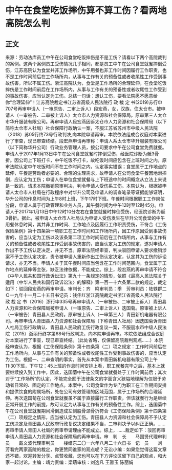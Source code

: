 # 中午在食堂吃饭摔伤算不算工伤？看两地高院怎么判
## 正文
来源：劳动法库员工中午在公司食堂吃饭摔伤是不是工伤？请看以下两个高院裁判的案例。这两个案例员工受伤情况几乎相同，都是员工中午在公司食堂就餐摔倒受伤，江苏高院认为食堂并非工作场所，中午用餐也非工作时间因履行工作职责，也不是工作时间前后在工作场所内，从事与工作有关的预备性或者收尾性工作受到事故伤害，所以不属工伤。浙江高院认为，食堂是工作场所的合理延伸，在食堂吃饭摔伤是工作时间前后在工作场所内，从事与工作有关的预备性或者收尾性工作受到的事故伤害，应当认定为工伤。总结一句话：想认工伤，要看法院愿不愿意给你“合理延伸”！江苏高院裁定书江苏省高级人民法院行 政 裁 定 书(2019)苏行申707号再审申请人（一审原告、二审上诉人）段宏燕，女，汉族，住太仓市。被申请人（一审被告、二审被上诉人）太仓市人力资源和社会保障局。原审第三人太仓市华升服装有限公司。再审申请人段宏燕因诉太仓市人力资源和社会保障局（以下简称太仓市人社局）社会保障行政确认一案，不服江苏省苏州市中级人民法院（2018）苏05行终73号行政判决,向本院申请再审。本院依法组成合议庭对本案进行了审查，现已审查终结。段宏燕申请再审称：申请人系太仓市华升服装有限公司（以下简称华升公司）行政业务管理人员，按公司要求中午在公司食堂免费就餐。申请人于2017年1月13日中午在公司食堂就餐时摔倒受伤，经医院诊断为骶3骨折。因公司上下班打卡，中午吃饭不打卡，故吃饭时间应包含在上班时间之内，原审法院认定中午吃饭时间不在工作时间之内，认定事实错误；食堂属于工作地点的延伸，午餐是劳动者必要的、合理的生理需求，故申请人在公司食堂午餐因地滑摔倒，应认定为工伤；申请人在单位食堂就餐与上下班途中的时间概念从立法上来说是一致的。请求本院撤销原审判决，判令申请人受伤系工伤。本院认为，根据被申请人太仓市人社局在行政程序中对华升公司及申请人的调查笔录等证据能够证明，华升公司的作息时间为上午8时上班，下午17时下班。午餐时间根据职工工作岗位分段，申请人属于行政管理和业务人员，其午餐时间为中午12时至12时45分。申请人于2017年1月13日中午12时10分左右在食堂就餐时摔倒受伤，经医院诊断为骶3骨折。据此，被申请人太仓市人社局认为申请人受伤发生在华升公司食堂的中午用餐休息时间，其并非工作时间、工作地点及因履行工作职责受伤，不符合《工伤保险条例》第十四条第一项职工在工作时间和工作场所内，因工作原因受到事故伤害的，应当认定为工伤以及该条第二项工作时间前后在工作场所内，从事与工作有关的预备性或者收尾性工作受到事故伤害的，应当认定为工伤的规定，遂对申请人作出不予工伤认定决定，并无不当。原审法院经审查，判决驳回申请人要求撤销涉案不予工伤认定决定，责令被申请人重新作出工伤认定决定，认定其为工伤的诉讼请求，亦无不当。申请人关于其午餐时间应当包含在工作时间范围内，食堂属于工作地点的延伸等主张，缺乏法律依据，不能成立。综上，段宏燕的再审申请不符合《中华人民共和国行政诉讼法》第九十一条规定的情形，依照《最高人民法院关于适用〈中华人民共和国行政诉讼法〉的解释》第一百一十六条第二款的规定，裁定如下：驳回段宏燕的再审申请。审判长：齐　鸣审判员：季　芳审判员：陆轶群二Ｏ一九年十一月二十五日书记员：钱伟红浙江高院裁定书浙江省高级人民法院行 政 裁 定 书（2016）浙行申335号再审申请人（一审被告、二审被上诉人）青田县人力资源和社会保障局被申请人（一审原告、二审上诉人）迭国菊。原审被上诉人（一审被告）青田县人民政府。原审被上诉人（一审第三人）青田新机电器有限公司。再审申请人青田县人力资源和社会保障局（下称青田人社局）因迭国菊诉青田人社局工伤行政确认、青田县人民政府工伤行政复议一案，不服丽水市中级人民法院（2015）浙丽行终字第68号行政判决，向本院申请再审。本院依法组成合议庭对本案进行了审查，现已审查终结。（此处省略，仅保留高院裁判观点......）本院经审查认为，根据《工伤保险条例》第十四条第（二）项之规定：工作时间前后在工作场所内，从事与工作有关的预备性或者收尾性工作受到事故伤害的，应当认定为工伤。根据一、二审查明的事实，首先从本案中青田新机电器有限公司上午11:30下班，下午12：45上班的作息时间安排上看，职工就餐完毕之后，基本上就要继续投入到工作中，因此，迭国菊中午在公司食堂就餐处于工作时间前后；其次对于“工作场所”的认定，不能完全囿于法律条文的字面含义狭隘地理解为仅限于劳动者日常的、固定的工作地点。本案中，公司食堂作为专门为职工在工作期间安排和提供饮食的附属场所，处在公司有效管理的区域范围，属于工作场所的合理延伸。再次迭国菊在公司食堂就餐虽不属于直接履行工作职责，但该就餐行为是继续正常开展工作的前提，故可认定为从事与工作有关的预备性工作。综上，迭国菊中午在公司食堂就餐期间滑倒造成左侧股骨颈骨折符合《工伤保险条例》第十四条第（二）项规定之情形，应当被认定为工伤。青田县人力资源和社会保障局不予认定工伤决定及青田县人民政府行政复议决定结果不当，二审判决予以纠正正确。......再审申请人青田人社局的再审申请理由不能成立。综上，......裁定如下：驳回再审申请人青田县人力资源和社会保障局的再审申请。审　判　长　　马国贤代理审判员　　戴文波代理审判员　　楼缙东二〇一六年八月二十六日书　记　员　　刘　芳看完两家高院的裁定，你更赞同谁家的观点呢？无讼小编：如果您觉得这篇文章还不错，欢迎转发分享、点赞收藏，您也可以在下方评论区留下自己的观点，和大家一起讨论。主编：靖力责编：梁萌审核：刘逸凡 王雅玉 陈丽娟